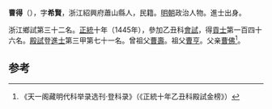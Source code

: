 '''曹得'''（{{bd|1401年||？}}），字'''希賢'''，浙江紹興府蕭山縣人，民籍。[[明朝|明朝]]政治人物。進士出身。

浙江鄉試第三十二名。[[正统_(年号)|正統]]十年（1445年），參加乙丑科[[會試|會試]]，得[[貢士|貢士]]第一百四十六名。[[殿試|殿試]]登[[進士|進士]]第三甲第七十一名。曾祖父[[曹壽|曹壽]]。祖父[[曹亨|曹亨]]。父亲[[曹佛|曹佛]]<ref>《天一阁藏明代科举录选刊·登科录》（《正統十年乙丑科殿試金榜》）</ref>。

==参考==
{{reflist}}
{{明朝人物小作品}}
{{正統十年乙丑科殿試金榜}}